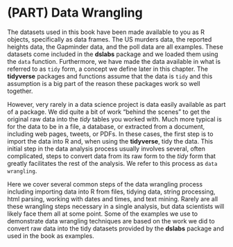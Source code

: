 # (PART) Data Wrangling {-}


The datasets used in this book have been made available to you as R objects, specifically as data frames. The US murders data, the reported heights data, the Gapminder data, and the poll data are all examples. These datasets come included in the __dslabs__ package and we loaded them using the `data` function. Furthermore, we have made the data available in what is referred to as `tidy` form, a concept we define later in this chapter. The __tidyverse__ packages and functions assume that the data is `tidy` and this assumption is a big part of the reason these packages work so well together. 

However, very rarely in a data science project is data easily available as part of a package. We did quite a bit of work "behind the scenes" to get the original raw data into the _tidy_ tables you worked with. Much more typical is for the data to be in a file, a database, or extracted from a document, including web pages, tweets, or PDFs. In these cases, the first step is to import the data into R and, when using the __tidyverse__, tidy the data. This initial step in the data analysis process usually involves several, often complicated, steps to convert data from its raw form to the _tidy_ form that greatly facilitates the rest of the analysis. We refer to this process as `data wrangling`.

Here we cover several common steps of the data wrangling process including importing data into R from files, tidying data, string processing, html parsing, working with dates and times, and text mining. Rarely are all these wrangling steps necessary in a single analysis, but data scientists will likely face them all at some point. Some of the examples we use to demonstrate data wrangling techniques are based on the work we did to convert raw data into the tidy datasets provided by the __dslabs__ package and used in the book as examples.



